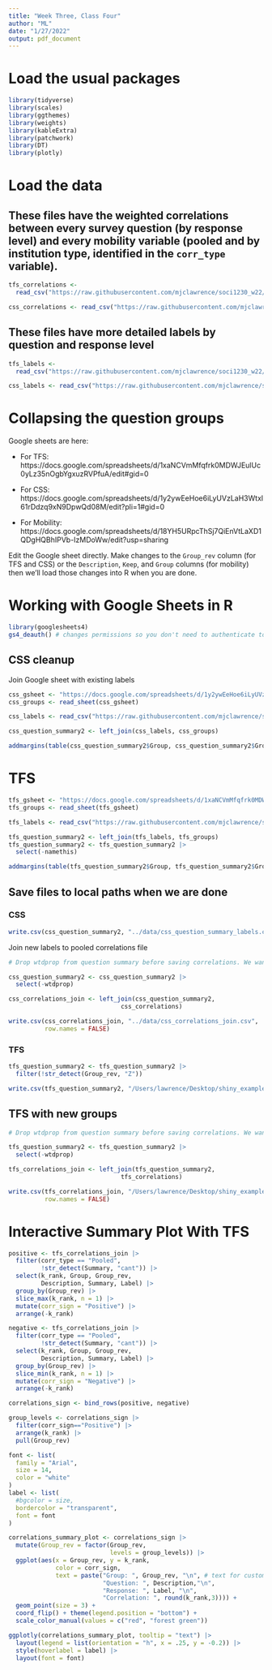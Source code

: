```yaml
---
title: "Week Three, Class Four"
author: "ML"
date: "1/27/2022"
output: pdf_document
---
```


# Load the usual packages
```r
library(tidyverse)
library(scales)
library(ggthemes)
library(weights)
library(kableExtra)
library(patchwork)
library(DT)
library(plotly)
```

# Load the data

## These files have the weighted correlations between every survey question (by response level) and every mobility variable (pooled and by institution type, identified in the `corr_type` variable).

```r
tfs_correlations <-
  read_csv("https://raw.githubusercontent.com/mjclawrence/soci1230_w22/main/data/tfs_correlations_all.csv")

css_correlations <- read_csv("https://raw.githubusercontent.com/mjclawrence/soci1230_w22/main/data/css_correlations_all.csv")
```

## These files have more detailed labels by question and response level

```r
tfs_labels <-
  read_csv("https://raw.githubusercontent.com/mjclawrence/soci1230_w22/main/data/tfs_question_summary_labels.csv")

css_labels <- read_csv("https://raw.githubusercontent.com/mjclawrence/soci1230_w22/main/data/css_question_summary_labels.csv")
```

# Collapsing the question groups

Google sheets are here:

- For TFS: https://docs.google.com/spreadsheets/d/1xaNCVmMfqfrk0MDWJEulUc0yLz35nOgbYgxuzRVPfuA/edit#gid=0

- For CSS: https://docs.google.com/spreadsheets/d/1y2ywEeHoe6iLyUVzLaH3Wtxl61rDdzq9xN9DpwQd08M/edit?pli=1#gid=0

- For Mobility: https://docs.google.com/spreadsheets/d/18YH5URpcThSj7QiEnVtLaXD1QDgHQBhIPVb-IzMDoWw/edit?usp=sharing

Edit the Google sheet directly. Make changes to the `Group_rev` column (for TFS and CSS) or the `Description`, `Keep`, and `Group` columns (for mobility) then we'll load those changes into R when you are done.

# Working with Google Sheets in R

```r
library(googlesheets4)
gs4_deauth() # changes permissions so you don't need to authenticate to read public file
```

## CSS cleanup

Join Google sheet with existing labels
```r
css_gsheet <- "https://docs.google.com/spreadsheets/d/1y2ywEeHoe6iLyUVzLaH3Wtxl61rDdzq9xN9DpwQd08M/edit?pli=1#gid=0"
css_groups <- read_sheet(css_gsheet)

css_labels <- read_csv("https://raw.githubusercontent.com/mjclawrence/soci1230_w22/main/data/css_question_summary_labels.csv")

css_question_summary2 <- left_join(css_labels, css_groups)
```

```r
addmargins(table(css_question_summary2$Group, css_question_summary2$Group_rev, exclude = NULL))
```


# TFS

```r
tfs_gsheet <- "https://docs.google.com/spreadsheets/d/1xaNCVmMfqfrk0MDWJEulUc0yLz35nOgbYgxuzRVPfuA/edit#gid=0"
tfs_groups <- read_sheet(tfs_gsheet)

tfs_labels <- read_csv("https://raw.githubusercontent.com/mjclawrence/soci1230_w22/main/data/tfs_question_summary_labels.csv")

tfs_question_summary2 <- left_join(tfs_labels, tfs_groups)
tfs_question_summary2 <- tfs_question_summary2 |> 
  select(-namethis)
```

```r
addmargins(table(tfs_question_summary2$Group, tfs_question_summary2$Group_rev, exclude = NULL))
```

## Save files to local paths when we are done

### CSS

```r
write.csv(css_question_summary2, "../data/css_question_summary_labels.csv", row.names = FALSE)
```

Join new labels to pooled correlations file

```r
# Drop wtdprop from question summary before saving correlations. We want to keep that column in the summary labels though.

css_question_summary2 <- css_question_summary2 |> 
  select(-wtdprop)

css_correlations_join <- left_join(css_question_summary2,
                               css_correlations)

write.csv(css_correlations_join, "../data/css_correlations_join.csv",
          row.names = FALSE)
```


### TFS

```r
tfs_question_summary2 <- tfs_question_summary2 |>
  filter(!str_detect(Group_rev, "Z")) 

write.csv(tfs_question_summary2, "/Users/lawrence/Desktop/shiny_example/tfs_question_summary_labels.csv", row.names = FALSE)
```

## TFS with new groups

```r
# Drop wtdprop from question summary before saving correlations. We want to keep that column in the summary labels though.

tfs_question_summary2 <- tfs_question_summary2 |> 
  select(-wtdprop)

tfs_correlations_join <- left_join(tfs_question_summary2,
                               tfs_correlations)

write.csv(tfs_correlations_join, "/Users/lawrence/Desktop/shiny_example/tfs_correlations_join.csv",
          row.names = FALSE)
```


# Interactive Summary Plot With TFS

```r
positive <- tfs_correlations_join |> 
  filter(corr_type == "Pooled", 
         !str_detect(Summary, "cant")) |> 
  select(k_rank, Group, Group_rev, 
         Description, Summary, Label) |> 
  group_by(Group_rev) |>
  slice_max(k_rank, n = 1) |>
  mutate(corr_sign = "Positive") |> 
  arrange(-k_rank)
```

```r
negative <- tfs_correlations_join |> 
  filter(corr_type == "Pooled", 
         !str_detect(Summary, "cant")) |> 
  select(k_rank, Group, Group_rev, 
         Description, Summary, Label) |> 
  group_by(Group_rev) |> 
  slice_min(k_rank, n = 1) |> 
  mutate(corr_sign = "Negative") |> 
  arrange(-k_rank)
```

```r
correlations_sign <- bind_rows(positive, negative)
```

```r
group_levels <- correlations_sign |> 
  filter(corr_sign=="Positive") |> 
  arrange(k_rank) |> 
  pull(Group_rev) 

font <- list(
  family = "Arial",
  size = 14,
  color = "white"
)
label <- list(
  #bgcolor = size,
  bordercolor = "transparent",
  font = font
)
```

```r
correlations_summary_plot <- correlations_sign |> 
  mutate(Group_rev = factor(Group_rev,
                            levels = group_levels)) |> 
  ggplot(aes(x = Group_rev, y = k_rank, 
             color = corr_sign,
             text = paste("Group: ", Group_rev, "\n", # text for custom tooltip
                          "Question: ", Description,"\n",
                          "Response: ", Label, "\n",
                          "Correlation: ", round(k_rank,3)))) +
  geom_point(size = 3) + 
  coord_flip() + theme(legend.position = "bottom") +
  scale_color_manual(values = c("red", "forest green"))
```

```r
ggplotly(correlations_summary_plot, tooltip = "text") |> 
  layout(legend = list(orientation = "h", x = .25, y = -0.2)) |> 
  style(hoverlabel = label) |> 
  layout(font = font)
```